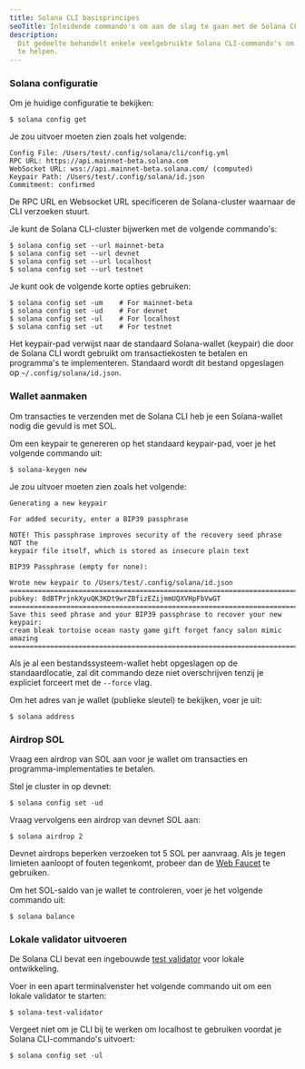 ```yaml
---
title: Solana CLI basisprincipes
seoTitle: Inleidende commando's om aan de slag te gaan met de Solana CLI
description:
  Dit gedeelte behandelt enkele veelgebruikte Solana CLI-commando's om je op weg
  te helpen.
---
```


<Steps>
<Step>

### Solana configuratie

Om je huidige configuratie te bekijken:

```terminal
$ solana config get
```

Je zou uitvoer moeten zien zoals het volgende:

```
Config File: /Users/test/.config/solana/cli/config.yml
RPC URL: https://api.mainnet-beta.solana.com
WebSocket URL: wss://api.mainnet-beta.solana.com/ (computed)
Keypair Path: /Users/test/.config/solana/id.json
Commitment: confirmed
```

De RPC URL en Websocket URL specificeren de Solana-cluster waarnaar de CLI
verzoeken stuurt.

Je kunt de Solana CLI-cluster bijwerken met de volgende commando's:

```terminal
$ solana config set --url mainnet-beta
$ solana config set --url devnet
$ solana config set --url localhost
$ solana config set --url testnet
```

Je kunt ook de volgende korte opties gebruiken:

```terminal
$ solana config set -um    # For mainnet-beta
$ solana config set -ud    # For devnet
$ solana config set -ul    # For localhost
$ solana config set -ut    # For testnet
```

Het keypair-pad verwijst naar de standaard Solana-wallet (keypair) die door de
Solana CLI wordt gebruikt om transactiekosten te betalen en programma's te
implementeren. Standaard wordt dit bestand opgeslagen op
`~/.config/solana/id.json`.

</Step>
<Step>

### Wallet aanmaken

Om transacties te verzenden met de Solana CLI heb je een Solana-wallet nodig die
gevuld is met SOL.

Om een keypair te genereren op het standaard keypair-pad, voer je het volgende
commando uit:

```terminal
$ solana-keygen new
```

Je zou uitvoer moeten zien zoals het volgende:

```
Generating a new keypair

For added security, enter a BIP39 passphrase

NOTE! This passphrase improves security of the recovery seed phrase NOT the
keypair file itself, which is stored as insecure plain text

BIP39 Passphrase (empty for none):

Wrote new keypair to /Users/test/.config/solana/id.json
===========================================================================
pubkey: 8dBTPrjnkXyuQK3KDt9wrZBfizEZijmmUQXVHpFbVwGT
===========================================================================
Save this seed phrase and your BIP39 passphrase to recover your new keypair:
cream bleak tortoise ocean nasty game gift forget fancy salon mimic amazing
===========================================================================
```

<Callout type="info">

Als je al een bestandssysteem-wallet hebt opgeslagen op de standaardlocatie, zal
dit commando deze niet overschrijven tenzij je expliciet forceert met de
`--force` vlag.

</Callout>

Om het adres van je wallet (publieke sleutel) te bekijken, voer je uit:

```terminal
$ solana address
```

</Step>
<Step>

### Airdrop SOL

Vraag een airdrop van SOL aan voor je wallet om transacties en
programma-implementaties te betalen.

Stel je cluster in op devnet:

```terminal
$ solana config set -ud
```

Vraag vervolgens een airdrop van devnet SOL aan:

```terminal
$ solana airdrop 2
```

<Callout>

Devnet airdrops beperken verzoeken tot 5 SOL per aanvraag. Als je tegen limieten
aanloopt of fouten tegenkomt, probeer dan de
[Web Faucet](https://faucet.solana.com) te gebruiken.

</Callout>

Om het SOL-saldo van je wallet te controleren, voer je het volgende commando
uit:

```terminal
$ solana balance
```

</Step>
<Step>

### Lokale validator uitvoeren

De Solana CLI bevat een ingebouwde
[test validator](https://docs.anza.xyz/cli/examples/test-validator) voor lokale
ontwikkeling.

Voer in een apart terminalvenster het volgende commando uit om een lokale
validator te starten:

```terminal
$ solana-test-validator
```

<Callout>

Vergeet niet om je CLI bij te werken om localhost te gebruiken voordat je Solana
CLI-commando's uitvoert:

```terminal
$ solana config set -ul
```

</Callout>

</Step>
</Steps>
